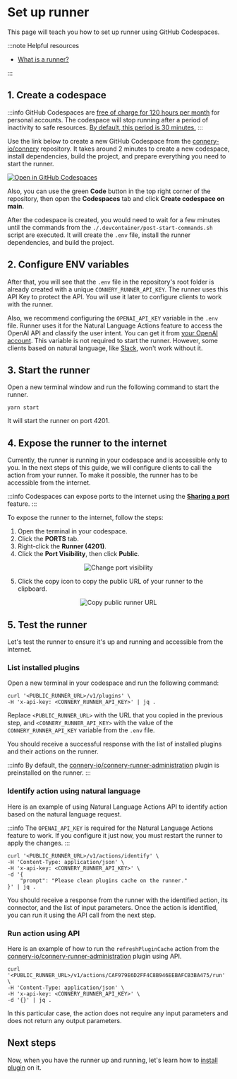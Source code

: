 # Set up runner

This page will teach you how to set up runner using GitHub Codespaces.

:::note Helpful resources

- [What is a runner?](/docs/runner/introduction/core-concepts#runner)

:::

## 1. Create a codespace

:::info
GitHub Codespaces are [free of charge for 120 hours per month](https://docs.github.com/en/billing/managing-billing-for-github-codespaces/about-billing-for-github-codespaces#monthly-included-storage-and-core-hours-for-personal-accounts) for personal accounts.
The codespace will stop running after a period of inactivity to safe resources.
[By default, this period is 30 minutes.](https://docs.github.com/en/codespaces/customizing-your-codespace/setting-your-timeout-period-for-github-codespaces?tool=webui#about-the-idle-timeout)
:::

Use the link below to create a new GitHub Codespace from the [connery-io/connery](https://github.com/connery-io/connery) repository.
It takes around 2 minutes to create a new codespace, install dependencies, build the project, and prepare everything you need to start the runner.

[![Open in GitHub Codespaces](https://github.com/codespaces/badge.svg)](https://github.com/codespaces/new/connery-io/connery?quickstart=1)

Also, you can use the green **Code** button in the top right corner of the repository, then open the **Codespaces** tab and click **Create codespace on main**.

After the codespace is created, you would need to wait for a few minutes until the commands from the `./.devcontainer/post-start-commands.sh` script are executed.
It will create the `.env` file, install the runner dependencies, and build the project.

## 2. Configure ENV variables

After that, you will see that the `.env` file in the repository's root folder is already created with a unique `CONNERY_RUNNER_API_KEY`.
The runner uses this API Key to protect the API.
You will use it later to configure clients to work with the runner.

Also, we recommend configuring the `OPENAI_API_KEY` variable in the `.env` file.
Runner uses it for the Natural Language Actions feature to access the OpenAI API and classify the user intent.
You can get it from [your OpenAI account](https://platform.openai.com/account/api-keys).
This variable is not required to start the runner. However, some clients based on natural language, like [Slack](/docs/clients/native/slack), won't work without it.

## 3. Start the runner

Open a new terminal window and run the following command to start the runner.

```
yarn start
```

It will start the runner on port 4201.

## 4. Expose the runner to the internet

Currently, the runner is running in your codespace and is accessible only to you.
In the next steps of this guide, we will configure clients to call the action from your runner.
To make it possible, the runner has to be accessible from the internet.

:::info
Codespaces can expose ports to the internet using the [**Sharing a port**](https://docs.github.com/en/codespaces/developing-in-codespaces/forwarding-ports-in-your-codespace#sharing-a-port) feature.
:::

To expose the runner to the internet, follow the steps:

1. Open the terminal in your codespace.
2. Click the **PORTS** tab.
3. Right-click the **Runner (4201)**.
4. Click the **Port Visibility**, then click **Public**.

<p align="center">
  <img
    src="/img/set-up-runner/change-port-visibility.png"
    alt="Change port visibility"
  />
</p>

5. Click the copy icon to copy the public URL of your runner to the clipboard.

<p align="center">
  <img
    src="/img/set-up-runner/copy-public-runner-url.png"
    alt="Copy public runner URL"
  />
</p>

## 5. Test the runner

Let's test the runner to ensure it's up and running and accessible from the internet.

### List installed plugins

Open a new terminal in your codespace and run the following command:

```
curl '<PUBLIC_RUNNER_URL>/v1/plugins' \
-H 'x-api-key: <CONNERY_RUNNER_API_KEY>' | jq .
```

Replace `<PUBLIC_RUNNER_URL>` with the URL that you copied in the previous step,
and `<CONNERY_RUNNER_API_KEY>` with the value of the `CONNERY_RUNNER_API_KEY` variable from the `.env` file.

You should receive a successful response with the list of installed plugins and their actions on the runner.

:::info
By default, the [connery-io/connery-runner-administration](https://github.com/connery-io/connery-runner-administration) plugin is preinstalled on the runner.
:::

### Identify action using natural language

Here is an example of using Natural Language Actions API to identify action based on the natural language request.

:::info
The `OPENAI_API_KEY` is required for the Natural Language Actions feature to work.
If you configure it just now, you must restart the runner to apply the changes.
:::

```
curl '<PUBLIC_RUNNER_URL>/v1/actions/identify' \
-H 'Content-Type: application/json' \
-H 'x-api-key: <CONNERY_RUNNER_API_KEY>' \
-d '{
    "prompt": "Please clean plugins cache on the runner."
}' | jq .
```

You should receive a response from the runner with the identified action, its connector, and the list of input parameters.
Once the action is identified, you can run it using the API call from the next step.

### Run action using API

Here is an example of how to run the `refreshPluginCache` action from the [connery-io/connery-runner-administration](https://github.com/connery-io/connery-runner-administration) plugin using API.

```
curl '<PUBLIC_RUNNER_URL>/v1/actions/CAF979E6D2FF4C8B946EEBAFCB3BA475/run' \
-H 'Content-Type: application/json' \
-H 'x-api-key: <CONNERY_RUNNER_API_KEY>' \
-d '{}' | jq .
```

In this particular case, the action does not require any input parameters and does not return any output parameters.

## Next steps

Now, when you have the runner up and running, let's learn how to [install plugin](/docs/runner/quick-start/install-plugin-on-the-runner) on it.
